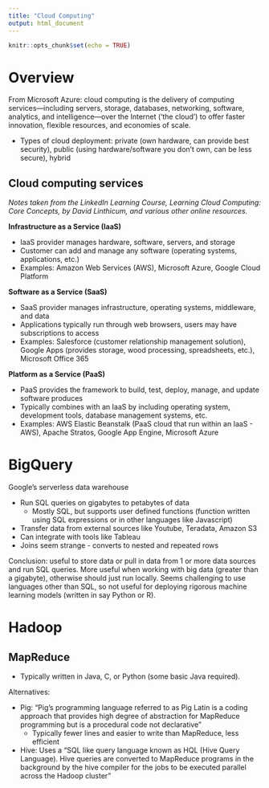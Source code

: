 ---
title: "Cloud Computing"
output: html_document
---

```{r setup, include=FALSE}
knitr::opts_chunk$set(echo = TRUE)
```

# Overview

From Microsoft Azure: cloud computing is the delivery of computing services—including servers, storage, databases, networking, software, analytics, and intelligence—over the Internet ('the cloud') to offer faster innovation, flexible resources, and economies of scale.

* Types of cloud deployment: private (own hardware, can provide best security), public (using hardware/software you don't own, can be less secure), hybrid

## Cloud computing services

*Notes taken from the LinkedIn Learning Course, Learning Cloud Computing: Core Concepts, by David Linthicum, and various other online resources.*

**Infrastructure as a Service (IaaS)**  

* IaaS provider manages hardware, software, servers, and storage
* Customer can add and manage any software (operating systems, applications, etc.)
* Examples: Amazon Web Services (AWS), Microsoft Azure, Google Cloud Platform

**Software as a Service (SaaS)**  

* SaaS provider manages infrastructure, operating systems, middleware, and data
* Applications typically run through web browsers, users may have subscriptions to access
* Examples: Salesforce (customer relationship management solution), Google Apps (provides storage, wood processing, spreadsheets, etc.), Microsoft Office 365

**Platform as a Service (PaaS)**  

* PaaS provides the framework to build, test, deploy, manage, and update software produces
* Typically combines with an IaaS by including operating system, development tools, database management systems, etc. 
* Examples: AWS Elastic Beanstalk (PaaS cloud that run within an IaaS - AWS), Apache Stratos, Google App Engine, Microsoft Azure

# BigQuery
Google's serverless data warehouse

* Run SQL queries on gigabytes to petabytes of data
  + Mostly SQL, but supports user defined functions (function written using SQL expressions or in other languages like Javascript)
* Transfer data from external sources like Youtube, Teradata, Amazon S3
* Can integrate with tools like Tableau
* Joins seem strange - converts to nested and repeated rows

Conclusion: useful to store data or pull in data from 1 or more data sources and run SQL queries.  More useful when working with big data (greater than a gigabyte), otherwise should just run locally.  Seems challenging to use languages other than SQL, so not useful for deploying rigorous machine learning models (written in say Python or R).


# Hadoop

## MapReduce

* Typically written in Java, C, or Python (some basic Java required). 

Alternatives:  

* Pig: "Pig’s programming language referred to as Pig Latin is a coding approach that provides high degree of abstraction for MapReduce programming but is a procedural code not declarative"
  + Typically fewer lines and easier to write than MapReduce, less efficient
* Hive: Uses a "SQL like query language known as HQL (Hive Query Language). Hive queries are converted to MapReduce programs in the background by the hive compiler for the jobs to be executed parallel across the Hadoop cluster"

